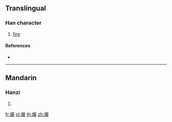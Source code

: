 ==Translingual==

===Han character===
{{Han char|rn=86|rad=火|as=16|sn=20|four=|canj=FYBP}}

# [[fire]]

====References====
* {{Han ref|kx=0687.100|dkj=19584|dj=1099.040|hdz=32247.110|uh=7216|ud=29206}}

----

==Mandarin==

===Hanzi===
{{cmn-hanzi|pin=[[lóng]] ([[long2]])|wg=lung<sup>2</sup>}}

# {{defn|lang=cmn|sort=火16}}

[[fr:爖]]
[[pl:爖]]
[[th:爖]]
[[zh:爖]]